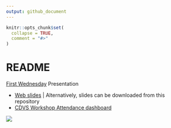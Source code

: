 ```yaml
---
output: github_document
---
```


<!-- README.md is generated from README.Rmd. Please edit that file -->

```r
knitr::opts_chunk$set(
  collapse = TRUE,
  comment = "#>"
)
```

# README

<!-- badges: start -->
<!-- badges: end -->

[First Wednesday](https://wiki.duke.edu/display/LIB/First+Wednesday+2020) Presentation

- [Web slides](https://people.duke.edu/~jrl/foo.html)  | Alternatively, slides can be downloaded from this repository
- [CDVS Workshop Attendance dashboard](https://people.duke.edu/~jrl/dvs/workshops/longitudinal_dashboard.html)

<img src="images/attendance.png" style="width; 10%">